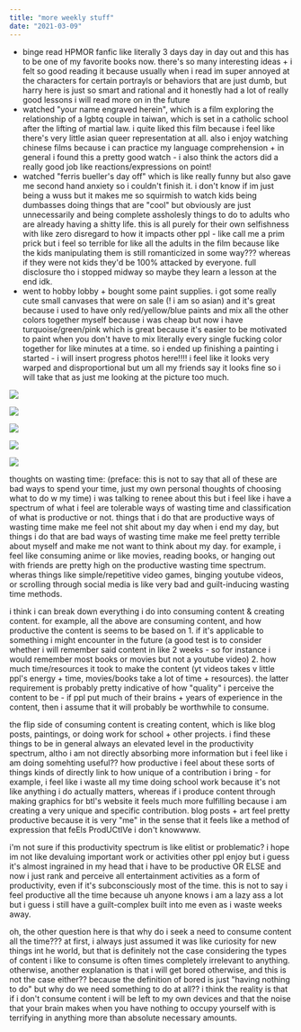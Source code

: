 ```yaml
---
title: "more weekly stuff"
date: "2021-03-09"
---
```


- binge read HPMOR fanfic like literally 3 days day in day out and this has to be one of my favorite books now. there's so many interesting ideas + i felt so good reading it because usually when i read im super annoyed at the characters for certain portrayls or behaviors that are just dumb, but harry here is just so smart and rational and it honestly had a lot of really good lessons i will read more on in the future
- watched "your name engraved herein", which is a film exploring the relationship of a lgbtq couple in taiwan, which is set in a catholic school after the lifting of martial law. i quite liked this film because i feel like there's very little asian queer representation at all. also i enjoy watching chinese films because i can practice my language comprehension + in general i found this a pretty good watch - i also think the actors did a really good job like reactions/expressions on point!
- watched "ferris bueller's day off" which is like really funny but also gave me second hand anxiety so i couldn't finish it. i don't know if im just being a wuss but it makes me so squirmish to watch kids being dumbasses doing things that are "cool" but obviously are just unnecessarily and being complete assholesly things to do to adults who are already having a shitty life. this is all purely for their own selfishness with like zero disregard to how it impacts other ppl - like call me a prim prick but i feel so terrible for like all the adults in the film because like the kids manipulating them is still romanticized in some way??? whereas if they were not kids they'd be 100% attacked by everyone. full disclosure tho i stopped midway so maybe they learn a lesson at the end idk.
- went to hobby lobby + bought some paint supplies. i got some really cute small canvases that were on sale (! i am so asian) and it's great because i used to have only red/yellow/blue paints and mix all the other colors together myself because i was cheap but now i have turquoise/green/pink which is great because it's easier to be motivated to paint when you don't have to mix literally every single fucking color together for like minutes at a time. so i ended up finishing a painting i started - i will insert progress photos here!!!! i feel like it looks very warped and disproportional but um all my friends say it looks fine so i will take that as just me looking at the picture too much.

![](images/156394936_433104244584371_1526623416742693945_n.jpg)

![](images/157138108_1350361845337150_4612156014375574926_n.jpg)

![](images/156474041_258505555888827_5943455274310852080_n.jpg)

![](images/156899809_451953056121928_2033829701496684388_n.jpg)

![](images/156213910_291629335722451_385242043430553621_n.jpg)

thoughts on wasting time: (preface: this is not to say that all of these are bad ways to spend your time, just my own personal thoughts of choosing what to do w my time) i was talking to renee about this but i feel like i have a spectrum of what i feel are tolerable ways of wasting time and classification of what is productive or not. things that i do that are productive ways of wasting time make me feel not shit about my day when i end my day, but things i do that are bad ways of wasting time make me feel pretty terrible about myself and make me not want to think about my day. for example, i feel like consuming anime or like movies, reading books, or hanging out with friends are pretty high on the productive wasting time spectrum. wheras things like simple/repetitive video games, binging youtube videos, or scrolling through social media is like very bad and guilt-inducing wasting time methods.

i think i can break down everything i do into consuming content & creating content. for example, all the above are consuming content, and how productive the content is seems to be based on 1. if it's applicable to something i might encounter in the future (a good test is to consider whether i will remember said content in like 2 weeks - so for instance i would remember most books or movies but not a youtube video) 2. how much time/resources it took to make the content (yt videos takes v little ppl's energy + time, movies/books take a lot of time + resources). the latter requirement is probably pretty indicative of how "quality" i perceive the content to be - if ppl put much of their brains + years of experience in the content, then i assume that it will probably be worthwhile to consume.

the flip side of consuming content is creating content, which is like blog posts, paintings, or doing work for school + other projects. i find these things to be in general always an elevated level in the productivity spectrum, altho i am not directly absorbing more information but i feel like i am doing somehting useful?? how productive i feel about these sorts of things kinds of directly link to how unique of a contribution i bring - for example, i feel like i waste all my time doing school work because it's not like anything i do actually matters, whereas if i produce content through making graphics for btl's website it feels much more fulfilling because i am creating a very unique and specific contribution. blog posts + art feel pretty productive because it is very "me" in the sense that it feels like a method of expression that feEls ProdUCtIVe i don't knowwww.

i'm not sure if this productivity spectrum is like elitist or problematic? i hope im not like devaluing important work or activities other ppl enjoy but i guess it's almost ingrained in my head that i have to be productive OR ELSE and now i just rank and perceive all entertainment activities as a form of productivity, even if it's subconsciously most of the time. this is not to say i feel productive all the time because uh anyone knows i am a lazy ass a lot but i guess i still have a guilt-complex built into me even as i waste weeks away.

oh, the other question here is that why do i seek a need to consume content all the time??? at first, i always just assumed it was like curiosity for new things int he world, but that is definitely not the case considering the types of content i like to consume is often times completely irrelevant to anything. otherwise, another explanation is that i will get bored otherwise, and this is not the case either?? because the definition of bored is just "having nothing to do" but why do we need something to do at all?? i think the reality is that if i don't consume content i will be left to my own devices and that the noise that your brain makes when you have nothing to occupy yourself with is terrifying in anything more than absolute necessary amounts.
